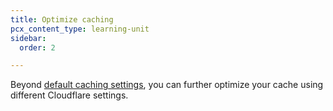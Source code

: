 ```yaml
---
title: Optimize caching
pcx_content_type: learning-unit
sidebar:
  order: 2

---
```



Beyond [default caching settings](/learning-paths/get-started-free/performance/default-improvements/), you can further optimize your cache using different Cloudflare settings.

<Render file="cache-optimization" />
